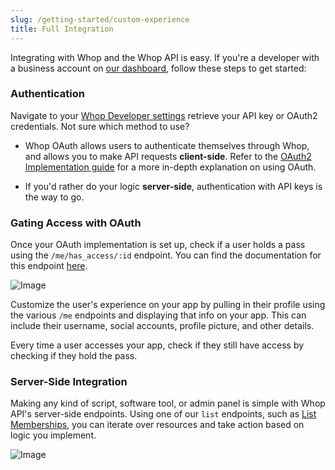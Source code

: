 ```yaml
---
slug: /getting-started/custom-experience
title: Full Integration
---
```


Integrating with Whop and the Whop API is easy. If you're a developer with a business account on [our dashboard](https://dash.whop.com), follow these steps to get started:

### Authentication

Navigate to your [Whop Developer settings](https://dash.whop.com/developer) retrieve your API key or OAuth2 credentials. Not sure which method to use?

- Whop OAuth allows users to authenticate themselves through Whop, and allows you to make API requests **client-side**. Refer to the [OAuth2 Implementation guide](/authentication/oauth) for a more in-depth explanation on using OAuth.

- If you'd rather do your logic **server-side**, authentication with API keys is the way to go.

### Gating Access with OAuth

Once your OAuth implementation is set up, check if a user holds a pass using the `/me/has_access/:id` endpoint. You can find the documentation for this endpoint [here](https://dev.whop.com/reference/has_access).

![Image](./assets/check-access.png)

Customize the user's experience on your app by pulling in their profile using the various `/me` endpoints and displaying that info on your app. This can include their username, social accounts, profile picture, and other details.

Every time a user accesses your app, check if they still have access by checking if they hold the pass.

### Server-Side Integration

Making any kind of script, software tool, or admin panel is simple with Whop API's server-side endpoints. Using one of our `list` endpoints, such as [List Memberships](https://dev.whop.com/reference/list_memberships),
you can iterate over resources and take action based on logic you implement.

![Image](./assets/list-memberships.png)
